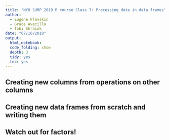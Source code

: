 ```yaml
---
title: "NYU SURP 2019 R course Class 7: Processing data in data frames"
author:
  - Eugene Plavskin
  - Grace Avecilla
  - Tobi Shraink
date: "07/16/2019"
output:
  html_notebook:
  code_folding: show
  depth: 3
  tidy: yes
  toc: yes
---
```


## Creating new columns from operations on other columns

## Creating new data frames from scratch and writing them

## Watch out for factors!

